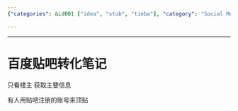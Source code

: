 ```yaml
---
{"categories": &id001 ["idea", "stub", "tieba"], "category": "Social Media Transformation", "date": "2021-12-28 11:29:47", "description": "This article delves into the transformation of Baidu Tieba, a popular Chinese online bulletin board community, and highlights the importance of using registered accounts to pin posts. It provides insights into the changes made to the platform and their impact on user engagement and overall experience.", "tags": *id001, "title": "百度贴吧转化笔记"}

---
```


------

# 百度贴吧转化笔记

只看楼主 获取主要信息

有人用贴吧注册的账号来顶贴

